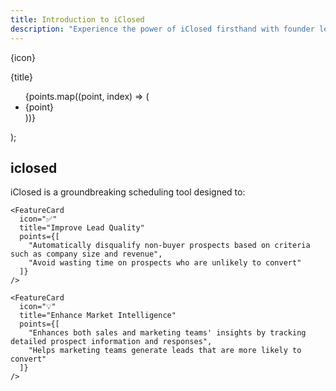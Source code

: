 ```yaml
---
title: Introduction to iClosed
description: "Experience the power of iClosed firsthand with founder leading the way!"
---
```


  <div className="bg-white dark:bg-gray-800 rounded-lg shadow-lg p-6 border border-gray-100 dark:border-gray-700 hover:shadow-xl transition-shadow duration-300">
    <div className="flex items-center">
      <span className="text-2xl mr-3">{icon}</span>
      <p className="text-xl font-semibold text-gray-900 dark:text-white">{title}</p>
    </div>
    <ul className="space-y-2 text-gray-600 dark:text-gray-300">
      {points.map((point, index) => (
        <li key={index} className="flex items-start">
          {point}
        </li>
      ))}
    </ul>
  </div>
);

## iclosed

iClosed is a groundbreaking scheduling tool designed to:

<div className="grid grid-cols-1 gap-6 mt-8">
    <FeatureCard
      icon="📈"
      title="Increase Lead Generation"
      points={[
        "Instantly boost lead generation by 20-30% without additional advertising costs",
        "Capture every prospect's information, even if they don't complete the scheduling process"
      ]}
    />

    <FeatureCard
      icon="✅"
      title="Improve Lead Quality"
      points={[
        "Automatically disqualify non-buyer prospects based on criteria such as company size and revenue",
        "Avoid wasting time on prospects who are unlikely to convert"
      ]}
    />

    <FeatureCard
      icon="💡"
      title="Enhance Market Intelligence"
      points={[
        "Enhances both sales and marketing teams' insights by tracking detailed prospect information and responses",
        "Helps marketing teams generate leads that are more likely to convert"
      ]}
    />
  </div>
